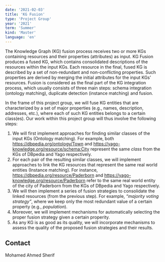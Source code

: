 ```yaml
---
date: '2021-02-03'
title: 'KG Fusion'
type: 'Project Group'
year: '2021'
term: 'Summer'
kind: 'Master'
language: 'en'
---
```



The Knowledge Graph (KG) fusion process receives two or more KGs containing resources and their properties (attributes) as input. KG Fusion produces a fused KG, which contains consolidated descriptions of the resources within the input KGs. Each resource in the final, fused KG is described by a set of non-redundant and non-conflicting properties. Such properties are derived by merging the initial attributes for the input  KGs’ resources. Fusion is considered as the final part of the KG integration process, which usually consists of three main steps: schema integration (ontology matching), duplicate detection (instance matching) and fusion.

In the frame of this project group,  we will fuse KG entities that are characterized by a set of major properties (e.g., names, description, addresses, etc.), where each of such KG entities belongs to a certain class(es). Our work within this project group will thus involve the following steps:

1. We will first implement approaches for finding similar classes of the input KGs (Ontology matching). For example, both https://dbpedia.org/ontology/Town and https://yago-knowledge.org/resource/schema:City represent the same *class* from the KGs of DBpedia and Yago respectively.  
2. For each pair of the resulting similar classes, we will implement approaches to link the KG resources that represent the same real world entities (Instance matching). For instance, https://dbpedia.org/resource/Paderborn and https://yago-knowledge.org/resource/Paderborn refer to the same real world entity of the city of Paderborn from the KGs of DBpedia and Yago respectively.
3. We will then implement a series of fusion strategies to consolidate the linked resources (from the previous step). For example, *“majority voting strategy”*, where we keep only the most redundant value of a certain property (e.g., *population*). 
4. Moreover, we will implement mechanisms for automatically selecting the proper fusion strategy given a certain properity. 
5. As any KG is as good as its quality, we will incorporate mechanisms to assess the quality of the proposed fusion strategies and their results.

## Contact
<Link to="/MohamedAhmedSherif">Mohamed Ahmed Sherif</Link>


